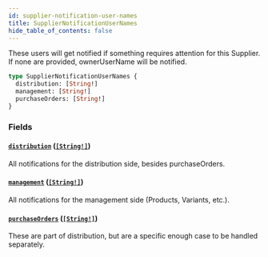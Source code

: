 ```yaml
---
id: supplier-notification-user-names
title: SupplierNotificationUserNames
hide_table_of_contents: false
---
```



These users will get notified if something requires attention for this Supplier.
If none are provided, ownerUserName will be notified.

```graphql
type SupplierNotificationUserNames {
  distribution: [String!]
  management: [String!]
  purchaseOrders: [String!]
}
```


### Fields

#### [`distribution`](#) ([`[String!]`](/developers/supplier-apis/supply-api/graphql/reference/scalars/string))

All notifications for the distribution side, besides purchaseOrders.


#### [`management`](#) ([`[String!]`](/developers/supplier-apis/supply-api/graphql/reference/scalars/string))

All notifications for the management side (Products, Variants, etc.).


#### [`purchaseOrders`](#) ([`[String!]`](/developers/supplier-apis/supply-api/graphql/reference/scalars/string))

These are part of distribution, but are a specific enough case to be handled separately.




